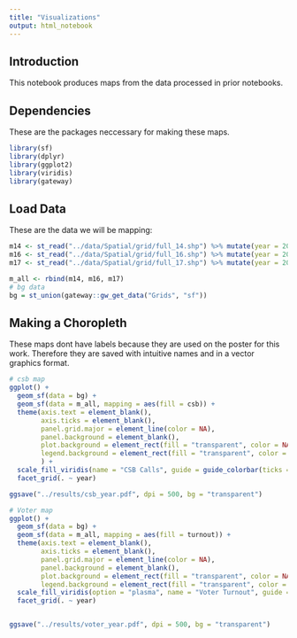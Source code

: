 ```yaml
---
title: "Visualizations"
output: html_notebook
---
```


## Introduction
This notebook produces maps from the data processed in prior notebooks.

## Dependencies
These are the packages neccessary for making these maps.
```r
library(sf)
library(dplyr)
library(ggplot2)
library(viridis)
library(gateway)
```

## Load Data
These are the data we will be mapping:
```r
m14 <- st_read("../data/Spatial/grid/full_14.shp") %>% mutate(year = 2014)
m16 <- st_read("../data/Spatial/grid/full_16.shp") %>% mutate(year = 2016)
m17 <- st_read("../data/Spatial/grid/full_17.shp") %>% mutate(year = 2017)

m_all <- rbind(m14, m16, m17)
# bg data
bg = st_union(gateway::gw_get_data("Grids", "sf"))
```

## Making a Choropleth
These maps dont have labels because they are used on the poster for this work. Therefore they are saved with intuitive names and in a vector graphics format.

```r
# csb map
ggplot() +
  geom_sf(data = bg) +
  geom_sf(data = m_all, mapping = aes(fill = csb)) +
  theme(axis.text = element_blank(),
        axis.ticks = element_blank(),
        panel.grid.major = element_line(color = NA),
        panel.background = element_blank(),
        plot.background = element_rect(fill = "transparent", color = NA),
        legend.background = element_rect(fill = "transparent", color = NA)
        ) +
  scale_fill_viridis(name = "CSB Calls", guide = guide_colorbar(ticks = F), direction = -1) +
  facet_grid(. ~ year)

ggsave("../results/csb_year.pdf", dpi = 500, bg = "transparent")
```

```r
# Voter map
ggplot() +
  geom_sf(data = bg) +
  geom_sf(data = m_all, mapping = aes(fill = turnout)) +
  theme(axis.text = element_blank(),
        axis.ticks = element_blank(),
        panel.grid.major = element_line(color = NA),
        panel.background = element_blank(),
        plot.background = element_rect(fill = "transparent", color = NA),
        legend.background = element_rect(fill = "transparent", color = NA)) +
  scale_fill_viridis(option = "plasma", name = "Voter Turnout", guide = guide_colorbar(ticks = F), direction = -1) +
  facet_grid(. ~ year)


ggsave("../results/voter_year.pdf", dpi = 500, bg = "transparent")
```


